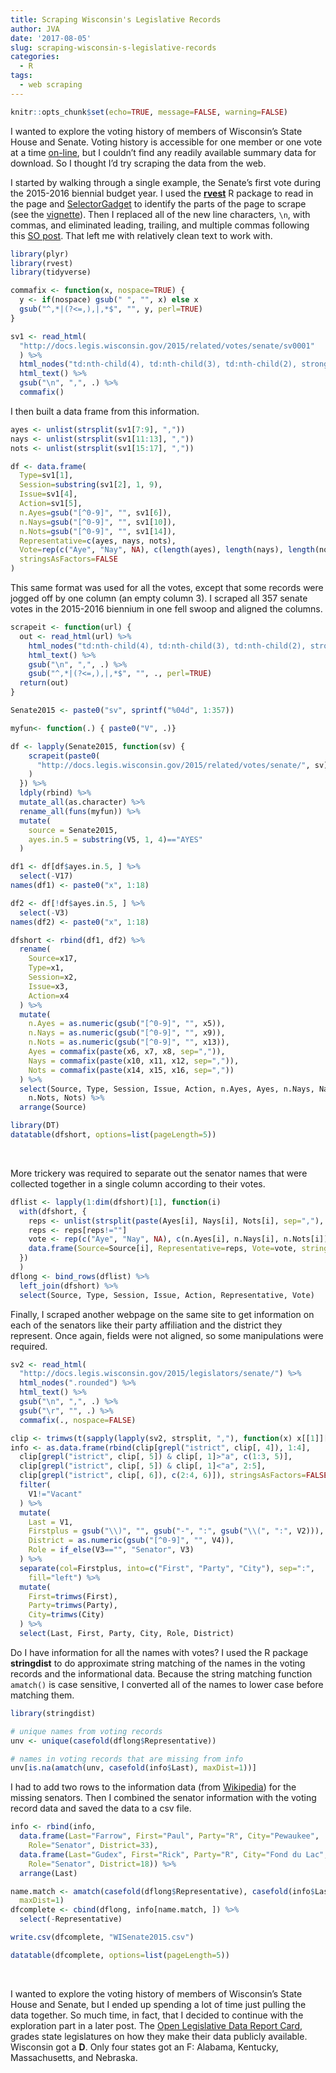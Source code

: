 ```yaml
---
title: Scraping Wisconsin's Legislative Records
author: JVA
date: '2017-08-05'
slug: scraping-wisconsin-s-legislative-records
categories:
  - R
tags:
  - web scraping
---
```


```r
knitr::opts_chunk$set(echo=TRUE, message=FALSE, warning=FALSE)
```

I wanted to explore the voting history of members of Wisconsin's State House and Senate.  Voting history is accessible for one member or one vote at a time  [on-line](http://docs.legis.wisconsin.gov), but I couldn't find any readily available summary data for download.  So I thought I'd try scraping the data from the web.

I started by walking through a single example, the Senate's first vote during the 2015-2016 biennial budget year.  I used the [**rvest**](https://cran.r-project.org/web/packages/rvest/index.html) R package to read in the page and [SelectorGadget](http://selectorgadget.com/) to identify the parts of the page to scrape (see the [vignette](https://cran.r-project.org/web/packages/rvest/vignettes/selectorgadget.html)).  Then I replaced all of the new line characters, `\n`, with commas, and eliminated leading, trailing, and multiple commas following this [SO post](https://stackoverflow.com/a/23274130/2140956).  That left me with relatively clean text to work with.

```r
library(plyr)
library(rvest)
library(tidyverse)

commafix <- function(x, nospace=TRUE) {
  y <- if(nospace) gsub(" ", "", x) else x
  gsub("^,*|(?<=,),|,*$", "", y, perl=TRUE)
}

sv1 <- read_html(
  "http://docs.legis.wisconsin.gov/2015/related/votes/senate/sv0001"
  ) %>% 
  html_nodes("td:nth-child(4), td:nth-child(3), td:nth-child(2), strong") %>%
  html_text() %>%
  gsub("\n", ",", .) %>% 
  commafix()
```

I then built a data frame from this information.

```r
ayes <- unlist(strsplit(sv1[7:9], ","))
nays <- unlist(strsplit(sv1[11:13], ","))
nots <- unlist(strsplit(sv1[15:17], ","))

df <- data.frame(
  Type=sv1[1],
  Session=substring(sv1[2], 1, 9),
  Issue=sv1[4],
  Action=sv1[5],
  n.Ayes=gsub("[^0-9]", "", sv1[6]),
  n.Nays=gsub("[^0-9]", "", sv1[10]),
  n.Nots=gsub("[^0-9]", "", sv1[14]),
  Representative=c(ayes, nays, nots),
  Vote=rep(c("Aye", "Nay", NA), c(length(ayes), length(nays), length(nots))),
  stringsAsFactors=FALSE
)
```

This same format was used for all the votes, except that some records were jogged off by one column (an empty column 3).  I scraped all 357 senate votes in the 2015-2016 biennium in one fell swoop and aligned the columns.

```r
scrapeit <- function(url) {
  out <- read_html(url) %>% 
    html_nodes("td:nth-child(4), td:nth-child(3), td:nth-child(2), strong") %>%
    html_text() %>%
    gsub("\n", ",", .) %>% 
    gsub("^,*|(?<=,),|,*$", "", ., perl=TRUE) 
  return(out)
}

Senate2015 <- paste0("sv", sprintf("%04d", 1:357))

myfun<- function(.) { paste0("V", .)}

df <- lapply(Senate2015, function(sv) {
    scrapeit(paste0(
      "http://docs.legis.wisconsin.gov/2015/related/votes/senate/", sv)
    )
  }) %>%
  ldply(rbind) %>%
  mutate_all(as.character) %>%
  rename_all(funs(myfun)) %>%
  mutate(
    source = Senate2015,
    ayes.in.5 = substring(V5, 1, 4)=="AYES"
  )

df1 <- df[df$ayes.in.5, ] %>%
  select(-V17)
names(df1) <- paste0("x", 1:18)

df2 <- df[!df$ayes.in.5, ] %>%
  select(-V3)
names(df2) <- paste0("x", 1:18)

dfshort <- rbind(df1, df2) %>%
  rename(
    Source=x17,
    Type=x1,
    Session=x2,
    Issue=x3,
    Action=x4
  ) %>%
  mutate(
    n.Ayes = as.numeric(gsub("[^0-9]", "", x5)),
    n.Nays = as.numeric(gsub("[^0-9]", "", x9)),
    n.Nots = as.numeric(gsub("[^0-9]", "", x13)),
    Ayes = commafix(paste(x6, x7, x8, sep=",")),
    Nays = commafix(paste(x10, x11, x12, sep=",")),
    Nots = commafix(paste(x14, x15, x16, sep=","))
  ) %>%
  select(Source, Type, Session, Issue, Action, n.Ayes, Ayes, n.Nays, Nays, 
    n.Nots, Nots) %>%
  arrange(Source)

library(DT)
datatable(dfshort, options=list(pageLength=5))
```

<br>

More trickery was required to separate out the senator names that were collected together in a single column according to their votes.

```r
dflist <- lapply(1:dim(dfshort)[1], function(i) 
  with(dfshort, {
    reps <- unlist(strsplit(paste(Ayes[i], Nays[i], Nots[i], sep=","), ","))
    reps <- reps[reps!=""]
    vote <- rep(c("Aye", "Nay", NA), c(n.Ayes[i], n.Nays[i], n.Nots[i]))
    data.frame(Source=Source[i], Representative=reps, Vote=vote, stringsAsFactors=FALSE)
  })
  )
dflong <- bind_rows(dflist) %>%
  left_join(dfshort) %>%
  select(Source, Type, Session, Issue, Action, Representative, Vote)
```

Finally, I scraped another webpage on the same site to get information on each of the senators like their party affiliation and the district they represent.  Once again, fields were not aligned, so some manipulations were required.

```r
sv2 <- read_html(
  "http://docs.legis.wisconsin.gov/2015/legislators/senate/") %>%
  html_nodes(".rounded") %>%
  html_text() %>%
  gsub("\n", ",", .) %>% 
  gsub("\r", "", .) %>% 
  commafix(., nospace=FALSE)

clip <- trimws(t(sapply(lapply(sv2, strsplit, ","), function(x) x[[1]][4:9])))
info <- as.data.frame(rbind(clip[grepl("istrict", clip[, 4]), 1:4],
  clip[grepl("istrict", clip[, 5]) & clip[, 1]>"a", c(1:3, 5)],
  clip[grepl("istrict", clip[, 5]) & clip[, 1]<"a", 2:5],
  clip[grepl("istrict", clip[, 6]), c(2:4, 6)]), stringsAsFactors=FALSE) %>%
  filter(
    V1!="Vacant"
  ) %>%
  mutate(
    Last = V1,
    Firstplus = gsub("\\)", "", gsub("-", ":", gsub("\\(", ":", V2))),
    District = as.numeric(gsub("[^0-9]", "", V4)),
    Role = if_else(V3=="", "Senator", V3)
  ) %>%
  separate(col=Firstplus, into=c("First", "Party", "City"), sep=":", 
    fill="left") %>%
  mutate(
    First=trimws(First),
    Party=trimws(Party),
    City=trimws(City)
  ) %>%
  select(Last, First, Party, City, Role, District)
```

Do I have information for all the names with votes?  I used the R package **stringdist** to do approximate string matching of the names in the voting records and the informational data.  Because the string matching function `amatch()` is case sensitive, I converted all of the names to lower case before matching them.

```r
library(stringdist)

# unique names from voting records
unv <- unique(casefold(dflong$Representative))

# names in voting records that are missing from info
unv[is.na(amatch(unv, casefold(info$Last), maxDist=1))]
```

I had to add two rows to the information data (from [Wikipedia](https://www.wikipedia.org/)) for the missing senators.  Then I combined the senator information with the voting record data and saved the data to a csv file.

```r
info <- rbind(info,
  data.frame(Last="Farrow", First="Paul", Party="R", City="Pewaukee", 
    Role="Senator", District=33),
  data.frame(Last="Gudex", First="Rick", Party="R", City="Fond du Lac", 
    Role="Senator", District=18)) %>%
  arrange(Last)

name.match <- amatch(casefold(dflong$Representative), casefold(info$Last), 
  maxDist=1)
dfcomplete <- cbind(dflong, info[name.match, ]) %>%
  select(-Representative)

write.csv(dfcomplete, "WISenate2015.csv")

datatable(dfcomplete, options=list(pageLength=5))
```

<br>

I wanted to explore the voting history of members of Wisconsin's State House and Senate, but I ended up spending a lot of time just pulling the data together.  So much time, in fact, that I decided to continue with the exploration part in a later post.  The [Open Legislative Data Report Card](https://openstates.org/reportcard/), grades state legislatures on how they make their data publicly available.  Wisconsin got a **D**.  Only four states got an F: Alabama, Kentucky, Massachusetts, and Nebraska.
